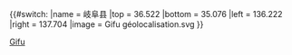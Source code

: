 {{#switch:{{{1}}}
|name   = 岐阜县
|top    = 36.522
|bottom = 35.076
|left   = 136.222
|right  = 137.704
|image  = Gifu géolocalisation.svg
}}<noinclude>{{Location map/Info}}
[[Category:日本地理位置圖模板|Gifu]]
</noinclude>